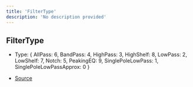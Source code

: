 ```yaml
---
title: 'FilterType'
description: 'No description provided'
---
```


## FilterType

- Type: \{
  AllPass: 6,
  BandPass: 4,
  HighPass: 3,
  HighShelf: 8,
  LowPass: 2,
  LowShelf: 7,
  Notch: 5,
  PeakingEQ: 9,
  SinglePoleLowPass: 1,
  SinglePoleLowPassApprox: 0
  }

- [Source](https://github.com/androz2091/discord-player/blob/ce04b3f4c6671029ce4d4aa9090e56ac7e7f5666/packages/equalizer/src/biquad/Coefficients.ts#L1)
